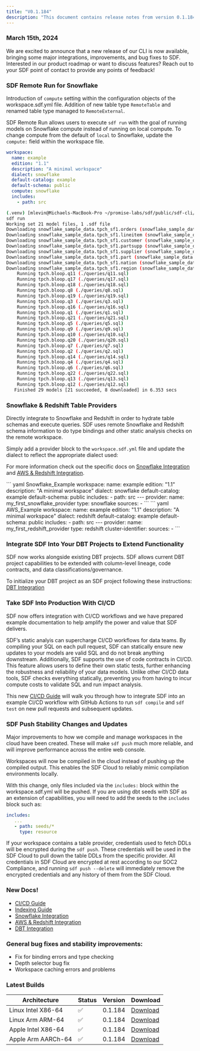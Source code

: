 ```yaml
---
title: "V0.1.184"
description: "This document contains release notes from version 0.1.184 of SDF."
---
```

### March 15th, 2024

We are excited to announce that a new release of our CLI is now available, bringing some major 
integrations, improvements, and bug fixes to SDF. Interested in our product roadmap or want to 
discuss features? Reach out to your SDF point of contact to provide any points of feedback!

### SDF Remote Run for Snowflake
Introduction of `compute` setting within the configuration objects of the workspace.sdf.yml file.
Addition of new table type `RemoteTable` and renamed table type managed to `RemoteExternal`. 

SDF Remote Run allows users to execute `sdf run` with the goal of running models on Snowflake compute
instead of running on local compute. To change compute from the default of `local` to Snowflake, update the 
`compute:` field within the workspace file. 
<CodeGroup>
```yml workspace.sdf.yml
workspace:
  name: example
  edition: "1.1" 
  description: "A minimal workspace"
  dialect: snowflake
  default-catalog: example
  default-schema: public
  compute: snowflake
  includes:
    - path: src
```
```bash sdf_run
(.venv) [mlevin@Michaels-MacBook-Pro ~/promise-labs/sdf/public/sdf-cli/crates/sdf-cli/workspaces/snw] sdf run
sdf run
Working set 21 model files, 1 .sdf file
Downloading snowflake_sample_data.tpch_sf1.orders (snowflake_sample_data.tpch_sf1.orders)
Downloading snowflake_sample_data.tpch_sf1.lineitem (snowflake_sample_data.tpch_sf1.lineitem)
Downloading snowflake_sample_data.tpch_sf1.customer (snowflake_sample_data.tpch_sf1.customer)
Downloading snowflake_sample_data.tpch_sf1.partsupp (snowflake_sample_data.tpch_sf1.partsupp)
Downloading snowflake_sample_data.tpch_sf1.supplier (snowflake_sample_data.tpch_sf1.supplier)
Downloading snowflake_sample_data.tpch_sf1.part (snowflake_sample_data.tpch_sf1.part)
Downloading snowflake_sample_data.tpch_sf1.nation (snowflake_sample_data.tpch_sf1.nation)
Downloading snowflake_sample_data.tpch_sf1.region (snowflake_sample_data.tpch_sf1.region)
    Running tpch.bloop.q11 (./queries/q11.sql)
    Running tpch.bloop.q17 (./queries/q17.sql)
    Running tpch.bloop.q18 (./queries/q18.sql)
    Running tpch.bloop.q8 (./queries/q8.sql)
    Running tpch.bloop.q19 (./queries/q19.sql)
    Running tpch.bloop.q3 (./queries/q3.sql)
    Running tpch.bloop.q16 (./queries/q16.sql)
    Running tpch.bloop.q1 (./queries/q1.sql)
    Running tpch.bloop.q21 (./queries/q21.sql)
    Running tpch.bloop.q5 (./queries/q5.sql)
    Running tpch.bloop.q9 (./queries/q9.sql)
    Running tpch.bloop.q10 (./queries/q10.sql)
    Running tpch.bloop.q20 (./queries/q20.sql)
    Running tpch.bloop.q7 (./queries/q7.sql)
    Running tpch.bloop.q2 (./queries/q2.sql)
    Running tpch.bloop.q14 (./queries/q14.sql)
    Running tpch.bloop.q4 (./queries/q4.sql)
    Running tpch.bloop.q6 (./queries/q6.sql)
    Running tpch.bloop.q22 (./queries/q22.sql)
    Running tpch.bloop.q13 (./queries/q13.sql)
    Running tpch.bloop.q12 (./queries/q12.sql)
   Finished 29 models [21 succeeded, 8 downloaded] in 6.353 secs
```
</CodeGroup>

### Snowflake & Redshift Table Providers
Directly integrate to Snowflake and Redshift in order to hydrate table schemas and execute queries. 
SDF uses remote Snowflake and Redshift schema information to do type bindings and other static analysis 
checks on the remote workspace. 

Simply add a provider block to the `workspace.sdf.yml` file and update the dialect to reflect the 
appropriate dialect used:

For more information check out the specific docs on [Snowflake Integration](/integrations/snowflake) 
and [AWS & Redshift Integration](/integrations/redshift).


<CodeGroup>
``` yaml Snowflake_Example 
workspace:
  name: example
  edition: "1.1" 
  description: "A minimal workspace"
  dialect: snowflake
  default-catalog: example
  default-schema: public
  includes:
    - path: src
---
provider:
  name: my_first_snowflake_provider
  type: snowflake
  sources: 
    - <DATABASE> 
```
``` yaml AWS_Example 
workspace:
  name: example
  edition: "1.1"  
  description: "A minimal workspace"
  dialect: redshift
  default-catalog: example
  default-schema: public
  includes:
    - path: src
---
provider:
  name: my_first_redshift_provider
  type: redshift
  cluster-identifier: <CLUSTER_IDENTIFIER>
  sources: 
    - <DATABASE> 
```
</CodeGroup>

### Integrate SDF Into Your DBT Projects to Extend Functionality
SDF now works alongside existing DBT projects. SDF allows current DBT project capabilities
to be extended with column-level lineage, code contracts, and data classifications/governance.

To initialize your DBT project as an SDF project following these instructions: [DBT Integration](/integrations/dbt)

### Take SDF Into Production With CI/CD
SDF now offers integration with CI/CD workflows and we have prepared example documentation to help amplify the power 
and value that SDF delivers. 

SDF’s static analyis can supercharge CI/CD workflows for data teams. By compiling your SQL on each pull request, SDF 
can statically ensure new updates to your models are valid SQL and do not break anything downstream. Additionally, 
SDF supports the use of code contracts in CI/CD. This feature allows users to define their own static tests, further 
enhancing the robustness and reliability of your data models. Unlike other CI/CD data tools, SDF checks everything statically, 
preventing you from having to incur compute costs to validate SQL and run impact analysis.

This new [CI/CD Guide](/guide/ci_cd) will walk you through how to integrate SDF into an example CI/CD workflow with GitHub Actions to 
run `sdf compile` and `sdf test` on new pull requests and subsequent updates. 

### SDF Push Stability Changes and Updates
Major improvements to how we compile and manage workspaces in the cloud have been created. These will make `sdf push` much more reliable, 
and will improve performance across the entire web console.

Workspaces will now be compiled in the cloud instead of pushing up the compiled output. 
This enables the SDF Cloud to reliably mimic compilation environments locally. 

With this change, only files included via the `includes:` block within the workspace.sdf.yml will be pushed. If you are using 
dbt seeds with SDF as an extension of capabilities, you will need to add the seeds to the `includes` block such as:

``` yaml workspace.sdf.yml
includes:
   ...
   - path: seeds/*
     type: resource
```

If your workspace contains a table provider, credentials used to fetch DDLs will be encrypted during the `sdf push`. 
These credentials will be used in the SDF Cloud to pull down the table DDLs from the specific provider. All credentials in SDF Cloud 
are encrypted at rest according to our SOC2 Compliance, and running `sdf push --delete` will immediately remove the encrypted 
credentials and any history of them from the SDF Cloud. 

### New Docs!
- [CI/CD Guide](/guide/ci_cd)
- [Indexing Guide](/guide/index)
- [Snowflake Integration](/integrations/snowflake)
- [AWS & Redshift Integration](/integrations/redshift)
- [DBT Integration](/integrations/dbt)

### General bug fixes and stability improvements:
- Fix for binding errors and type checking
- Depth selector bug fix
- Workspace caching errors and problems

### Latest Builds

| Architecture           | Status | Version | Download |
| ---------------------- | ------ | ------- | -------- |
| Linux Intel X86-64     |   ✅   | 0.1.184  | [Download](https://cdn.sdf.com/releases/download/sdf-v0.1.184-x86_64-unknown-linux-musl.tar.gz) |
| Linux Arm ARM-64       |   ✅   | 0.1.184  | [Download](https://cdn.sdf.com/releases/download/sdf-v0.1.184-arm-unknown-linux-gnueabihf.tar.gz) |
| Apple Intel X86-64     |   ✅   | 0.1.184  | [Download](https://cdn.sdf.com/releases/download/sdf-v0.1.184-x86_64-apple-darwin.tar.gz) |
| Apple Arm AARCh-64     |   ✅   | 0.1.184  | [Download](https://cdn.sdf.com/releases/download/sdf-v0.1.184-aarch64-apple-darwin.tar.gz) |
